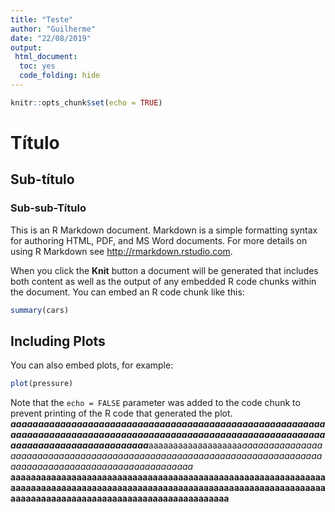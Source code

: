 ```yaml
---
title: "Teste"
author: "Guilherme"
date: "22/08/2019"
output: 
 html_document:
  toc: yes
  code_folding: hide
---
```


```r
knitr::opts_chunk$set(echo = TRUE)
```

# Título
## Sub-título
### Sub-sub-Título

<p style="text-allign: justify;">
This is an R Markdown document. Markdown is a simple formatting syntax for authoring HTML, PDF, and MS Word documents. For more details on using R Markdown see <http://rmarkdown.rstudio.com>.

When you click the **Knit** button a document will be generated that includes both content as well as the output of any embedded R code chunks within the document. You can embed an R code chunk like this:

```r
summary(cars)
```

## Including Plots

You can also embed plots, for example:

```r
plot(pressure)
```

Note that the `echo = FALSE` parameter was added to the code chunk to prevent printing of the R code that generated the plot.
***aaaaaaaaaaaaaaaaaaaaaaaaaaaaaaaaaaaaaaaaaaaaaaaaaaaaaaaaaaaaaaaaaaaaaaaaaaaaaaaaaaaaaaaaaaaaaaaaaaaaaaaaaaaaaaaaaaaaaaaaaaaaaaaaaaaaaaaaaaa***aaaaaaaaaaaaaaaaaaa*aaaaaaaaaaaaaaaaaaaaaaaaaaaaaaaaaaaaaaaaaaaaaaaaaaaaaaaaaaaaaaaaaaaaaaaaaaaaaaaaaaaaaaaaaaaaaaaaaaaaaaaaaaa*                          **aaaaaaaaaaaaaaaaaaaaaaaaaaaaaaaaaaaaaaaaaaaaaaaaaaaaaaaaaaaaaaaaaaaaaaaaaaaaaaaaaaaaaaaaaaaaaaaaaaaaaaaaaaaaaaaaaaaaaaaaaaaaaaaaaaaaaaaaaaaaaaaaaaaaaaaaaaaaaaaaaaaaaaa**
</p>
